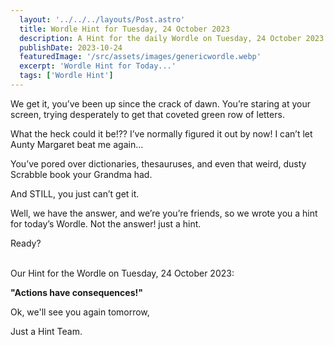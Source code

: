 ```yaml
---
  layout: '../../../layouts/Post.astro'
  title: Wordle Hint for Tuesday, 24 October 2023
  description: A Hint for the daily Wordle on Tuesday, 24 October 2023
  publishDate: 2023-10-24
  featuredImage: '/src/assets/images/genericwordle.webp'
  excerpt: 'Wordle Hint for Today...'
  tags: ['Wordle Hint']
---
```


  We get it, you’ve been up since the crack of dawn. You’re staring at your screen, trying desperately to get that coveted green row of letters. 

  What the heck could it be!??
  I’ve normally figured it out by now!
  I can’t let Aunty Margaret beat me again… 

  You’ve pored over dictionaries, thesauruses, and even that weird, dusty Scrabble book your Grandma had.

  And STILL, you just can’t get it. 

  Well, we have the answer, and we’re you’re friends, so we wrote you a hint for today’s Wordle.
  Not the answer! just a hint. 

  Ready?<br /><br />

  Our Hint for the Wordle on Tuesday, 24 October 2023:

  **"Actions have consequences!"**

  Ok, we'll see you again tomorrow, 

  Just a Hint Team.
  